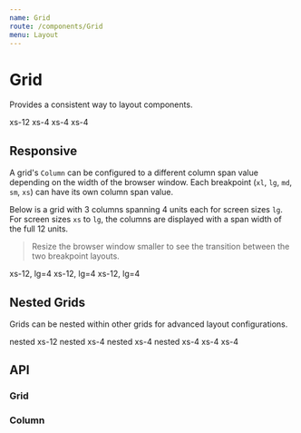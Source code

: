 ```yaml
---
name: Grid
route: /components/Grid
menu: Layout
---
```



# Grid

<Lozenge variant="warning" text="deprecated: DO NOT USE" />

Provides a consistent way to layout components.

<SpacedGroup>
  <Lozenge variant="info" text="Material-UI" />
</SpacedGroup>

<Playground>
  <Grid spacing={8}>
    <Column xs={12}>
      <Paper>xs-12</Paper>
    </Column>
    <Column xs={4}>
      <Paper>xs-4</Paper>
    </Column>
    <Column xs={4}>
      <Paper>xs-4</Paper>
    </Column>
    <Column xs={4}>
      <Paper>xs-4</Paper>
    </Column>
  </Grid>
</Playground>

## Responsive

A grid's `Column` can be configured to a different column span value depending on the width of the browser window. Each breakpoint (`xl`, `lg`, `md`, `sm`, `xs`) can have its own column span value.

Below is a grid with 3 columns spanning 4 units each for screen sizes `lg`. For screen sizes `xs` to `lg`, the columns are displayed with a span width of the full 12 units.

> Resize the browser window smaller to see the transition between the two breakpoint layouts.

<Playground>
  <Grid spacing={16}>
    <Column xs={12} lg={4}>
      <Paper>xs-12, lg=4</Paper>
    </Column>
    <Column xs={12} lg={4}>
      <Paper>xs-12, lg=4</Paper>
    </Column>
    <Column xs={12} lg={4}>
      <Paper>xs-12, lg=4</Paper>
    </Column>
  </Grid>
</Playground>

## Nested Grids

Grids can be nested within other grids for advanced layout configurations.

<Playground>
  <Grid spacing={16}>
    <Column xs={8}>
      <Grid spacing={16}>
        <Column xs={12}>
          <Paper>nested xs-12</Paper>
        </Column>
        <Column xs={4}>
          <Paper>nested xs-4</Paper>
        </Column>
        <Column xs={4}>
          <Paper>nested xs-4</Paper>
        </Column>
        <Column xs={4}>
          <Paper>nested xs-4</Paper>
        </Column>
      </Grid>
    </Column>
    <Column xs={4}>
      <Paper>xs-4</Paper>
    </Column>
    <Column xs={4}>
      <Paper>xs-4</Paper>
    </Column>
  </Grid>
</Playground>

## API

### Grid

<PropsTable of={Grid} />

### Column

<PropsTable of={Column} />
